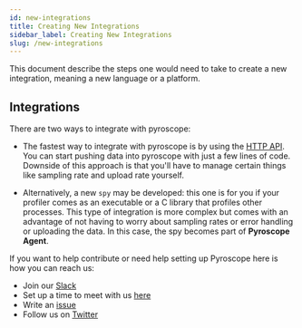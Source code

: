 ```yaml
---
id: new-integrations
title: Creating New Integrations
sidebar_label: Creating New Integrations
slug: /new-integrations
---
```


This document describe the steps one would need to take to create a new integration, meaning a new language or a platform.

## Integrations

There are two ways to integrate with pyroscope:
* The fastest way to integrate with pyroscope is by using the [HTTP API](/docs/server-api-reference). You can start pushing data into pyroscope with
just a few lines of code. Downside of this approach is that you'll have to manage certain things like sampling rate and
upload rate yourself.

* Alternatively, a new `spy` may be developed: this one is for you if your profiler comes as an executable or a C library
that profiles other processes. This type of integration is more complex but comes with an advantage of not having to
worry about sampling rates or error handling or uploading the data. In this case, the spy becomes part of
**Pyroscope Agent**.

If you want to help contribute or need help setting up Pyroscope here is how you can reach us:
- Join our [Slack](https://pyroscope.io/slack)
- Set up a time to meet with us [here](https://pyroscope.io/setup-call)
- Write an [issue](https://github.com/pyroscope-io/pyroscope/issues)
- Follow us on [Twitter](https://twitter.com/PyroscopeIO)
